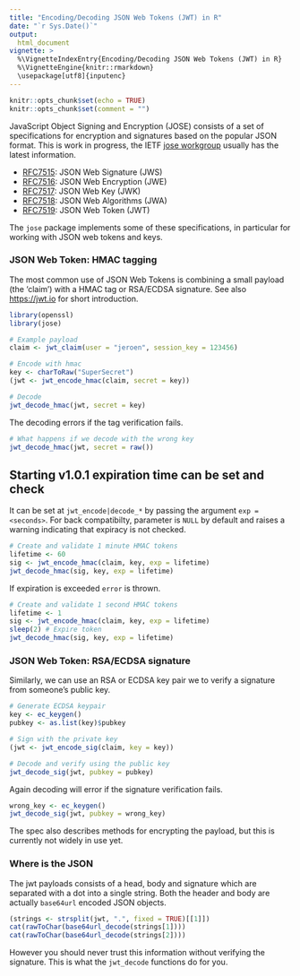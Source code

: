 ```yaml
---
title: "Encoding/Decoding JSON Web Tokens (JWT) in R"
date: "`r Sys.Date()`"
output:
  html_document
vignette: >
  %\VignetteIndexEntry{Encoding/Decoding JSON Web Tokens (JWT) in R}
  %\VignetteEngine{knitr::rmarkdown}
  \usepackage[utf8]{inputenc}
---
```


```r
knitr::opts_chunk$set(echo = TRUE)
knitr::opts_chunk$set(comment = "")
```

JavaScript Object Signing and Encryption (JOSE) consists of a set of specifications for encryption and signatures based on the popular JSON format. This is work in progress, the IETF [jose workgroup](https://tools.ietf.org/wg/jose) usually has the latest information.

 - [RFC7515](https://tools.ietf.org/html/rfc7515): JSON Web Signature (JWS)
 - [RFC7516](https://tools.ietf.org/html/rfc7516): JSON Web Encryption (JWE)
 - [RFC7517](https://tools.ietf.org/html/rfc7517): JSON Web Key (JWK)
 - [RFC7518](https://tools.ietf.org/html/rfc7518): JSON Web Algorithms (JWA)
 - [RFC7519](https://tools.ietf.org/html/rfc7519): JSON Web Token (JWT)
 
The `jose` package implements some of these specifications, in particular for working with JSON web tokens and keys.

### JSON Web Token: HMAC tagging

The most common use of JSON Web Tokens is combining a small payload (the 'claim') with a HMAC tag or RSA/ECDSA signature. See also [https://jwt.io](https://jwt.io) for short introduction.

```r
library(openssl)
library(jose)

# Example payload
claim <- jwt_claim(user = "jeroen", session_key = 123456)

# Encode with hmac
key <- charToRaw("SuperSecret")
(jwt <- jwt_encode_hmac(claim, secret = key))

# Decode
jwt_decode_hmac(jwt, secret = key)
```

The decoding errors if the tag verification fails.

```r
# What happens if we decode with the wrong key
jwt_decode_hmac(jwt, secret = raw())
```

## Starting v1.0.1 expiration time can be set and check

It can be set at `jwt_encode|decode_*` by passing the argument `exp = <seconds>`. For back compatibilty, parameter is `NULL` by default and raises a warning indicating that expiracy is not checked.

```r
# Create and validate 1 minute HMAC tokens
lifetime <- 60
sig <- jwt_encode_hmac(claim, key, exp = lifetime)
jwt_decode_hmac(sig, key, exp = lifetime)
```

If expiration is exceeded `error` is thrown.

```r
# Create and validate 1 second HMAC tokens
lifetime <- 1
sig <- jwt_encode_hmac(claim, key, exp = lifetime)
sleep(2) # Expire token
jwt_decode_hmac(sig, key, exp = lifetime)
```


### JSON Web Token: RSA/ECDSA signature

Similarly, we can use an RSA or ECDSA key pair we to verify a signature from someone's public key.

```r
# Generate ECDSA keypair
key <- ec_keygen()
pubkey <- as.list(key)$pubkey

# Sign with the private key
(jwt <- jwt_encode_sig(claim, key = key))

# Decode and verify using the public key
jwt_decode_sig(jwt, pubkey = pubkey)
```

Again decoding will error if the signature verification fails.

```r
wrong_key <- ec_keygen()
jwt_decode_sig(jwt, pubkey = wrong_key)
```


The spec also describes methods for encrypting the payload, but this is currently not widely in use yet.

### Where is the JSON

The jwt payloads consists of a head, body and signature which are separated with a dot into a single string. Both the header and body are actually `base64url` encoded JSON objects.

```r
(strings <- strsplit(jwt, ".", fixed = TRUE)[[1]])
cat(rawToChar(base64url_decode(strings[1])))
cat(rawToChar(base64url_decode(strings[2])))
```

However you should never trust this information without verifying the signature. This is what the `jwt_decode` functions do for you.
